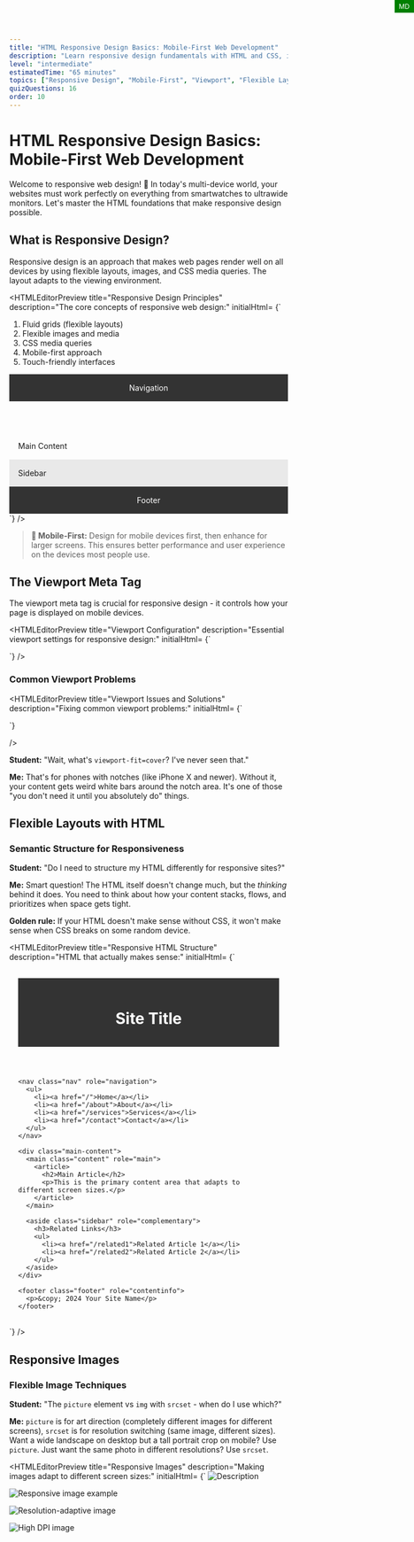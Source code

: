 ```yaml
---
title: "HTML Responsive Design Basics: Mobile-First Web Development"
description: "Learn responsive design fundamentals with HTML and CSS, including viewport configuration, flexible layouts, and mobile-first development principles"
level: "intermediate"
estimatedTime: "65 minutes"
topics: ["Responsive Design", "Mobile-First", "Viewport", "Flexible Layouts", "Media Queries"]
quizQuestions: 16
order: 10
---
```


# HTML Responsive Design Basics: Mobile-First Web Development

Welcome to responsive web design! 📱 In today's multi-device world, your websites must work perfectly on everything from smartwatches to ultrawide monitors. Let's master the HTML foundations that make responsive design possible.

## What is Responsive Design?

Responsive design is an approach that makes web pages render well on all devices by using flexible layouts, images, and CSS media queries. The layout adapts to the viewing environment.

<HTMLEditorPreview title="Responsive Design Principles" description="The core concepts of responsive web design:"
initialHtml=
{`<!-- Responsive design includes: -->

1. Fluid grids (flexible layouts)
2. Flexible images and media
3. CSS media queries
4. Mobile-first approach
5. Touch-friendly interfaces

<!-- Example responsive structure -->
<!DOCTYPE html>
<html lang="en">
<head>
  <meta charset="UTF-8">
  <meta name="viewport" content="width=device-width, initial-scale=1.0">
  <title>Responsive Page</title>
</head>
<body>
  <header class="header">Navigation</header>
  <main class="main-content">
    <section class="content">Main Content</section>
    <aside class="sidebar">Sidebar</aside>
  </main>
  <footer class="footer">Footer</footer>
</body>
</html>`}
/>

> **📱 Mobile-First:** Design for mobile devices first, then enhance for larger screens. This ensures better performance and user experience on the devices most people use.

## The Viewport Meta Tag

The viewport meta tag is crucial for responsive design - it controls how your page is displayed on mobile devices.

<HTMLEditorPreview title="Viewport Configuration" description="Essential viewport settings for responsive design:"
initialHtml=
{`<!-- Basic viewport (most common) -->
<meta name="viewport" content="width=device-width, initial-scale=1.0">

<!-- Detailed viewport options -->
<meta name="viewport" content="
  width=device-width,     <!-- Use device's screen width -->
  initial-scale=1.0,      <!-- Initial zoom level (1.0 = 100%) -->
  minimum-scale=0.5,      <!-- Minimum zoom out level -->
  maximum-scale=2.0,      <!-- Maximum zoom in level -->
  user-scalable=yes       <!-- Allow user to zoom (default: yes) -->
">

<!-- Fixed width viewport (NOT recommended) -->
<meta name="viewport" content="width=320">

<!-- Prevent zooming (NOT recommended for accessibility) -->
<meta name="viewport" content="width=device-width, initial-scale=1.0, user-scalable=no">

<!-- High DPI displays -->
<meta name="viewport" content="width=device-width, initial-scale=1.0, viewport-fit=cover">`}
/>

### Common Viewport Problems

<HTMLEditorPreview title="Viewport Issues and Solutions" description="Fixing common viewport problems:"
initialHtml=
{`<!-- ❌ Problem: Missing viewport tag -->
<!-- Page appears zoomed out on mobile -->

<!-- ❌ Problem: Fixed width -->
<meta name="viewport" content="width=1024">
<!-- Creates horizontal scrolling on mobile -->

<!-- ❌ Problem: Disabling zoom -->
<meta name="viewport" content="user-scalable=no">
<!-- Hurts accessibility - users can't zoom to read -->

<!-- ✅ Solution: Proper responsive viewport -->
<meta name="viewport" content="width=device-width, initial-scale=1.0">

<!-- ✅ For notched displays (iPhone X+) -->
<meta name="viewport" content="width=device-width, initial-scale=1.0, viewport-fit=cover">

<!-- Add safe area support -->
<style>
  .safe-area {
    padding-left: env(safe-area-inset-left);
    padding-right: env(safe-area-inset-right);
  }
</style>`}
/>

**Student:** "Wait, what's `viewport-fit=cover`? I've never seen that."

**Me:** That's for phones with notches (like iPhone X and newer). Without it, your content gets weird white bars around the notch area. It's one of those "you don't need it until you absolutely do" things.

## Flexible Layouts with HTML

### Semantic Structure for Responsiveness

**Student:** "Do I need to structure my HTML differently for responsive sites?"

**Me:** Smart question! The HTML itself doesn't change much, but the *thinking* behind it does. You need to think about how your content stacks, flows, and prioritizes when space gets tight.

**Golden rule:** If your HTML doesn't make sense without CSS, it won't make sense when CSS breaks on some random device.

<HTMLEditorPreview title="Responsive HTML Structure" description="HTML that actually makes sense:"
initialHtml=
{`<!DOCTYPE html>
<html lang="en">
<head>
  <meta charset="UTF-8">
  <meta name="viewport" content="width=device-width, initial-scale=1.0">
  <title>Responsive Layout</title>
  <style>
    /* Mobile-first CSS */
    .container { max-width: 100%; padding: 1rem; }
    .header { background: #333; color: white; padding: 1rem; }
    .nav { background: #555; }
    .main-content { display: flex; flex-direction: column; }
    .content { flex: 1; padding: 1rem; }
    .sidebar { padding: 1rem; background: #f5f5f5; }
    .footer { background: #333; color: white; padding: 1rem; text-align: center; }
    
    /* Tablet and up */
    @media (min-width: 768px) {
      .container { max-width: 1200px; margin: 0 auto; }
      .main-content { flex-direction: row; }
      .content { flex: 2; }
      .sidebar { flex: 1; }
    }
  </style>
</head>
<body>
  <div class="container">
    <!-- Semantic structure -->
    <header class="header">
      <h1>Site Title</h1>
    </header>
    
    <nav class="nav" role="navigation">
      <ul>
        <li><a href="/">Home</a></li>
        <li><a href="/about">About</a></li>
        <li><a href="/services">Services</a></li>
        <li><a href="/contact">Contact</a></li>
      </ul>
    </nav>
    
    <div class="main-content">
      <main class="content" role="main">
        <article>
          <h2>Main Article</h2>
          <p>This is the primary content area that adapts to different screen sizes.</p>
        </article>
      </main>
      
      <aside class="sidebar" role="complementary">
        <h3>Related Links</h3>
        <ul>
          <li><a href="/related1">Related Article 1</a></li>
          <li><a href="/related2">Related Article 2</a></li>
        </ul>
      </aside>
    </div>
    
    <footer class="footer" role="contentinfo">
      <p>&copy; 2024 Your Site Name</p>
    </footer>
  </div>
</body>
</html>`}
/>

## Responsive Images

### Flexible Image Techniques

**Student:** "The `picture` element vs `img` with `srcset` - when do I use which?"

**Me:** `picture` is for art direction (completely different images for different screens), `srcset` is for resolution switching (same image, different sizes). Want a wide landscape on desktop but a tall portrait crop on mobile? Use `picture`. Just want the same photo in different resolutions? Use `srcset`.

<HTMLEditorPreview title="Responsive Images" description="Making images adapt to different screen sizes:"
initialHtml=
{`<!-- Basic responsive image -->
<img src="image.jpg" alt="Description" style="max-width: 100%; height: auto;">

<!-- Picture element for art direction -->
<picture>
  <!-- Large screens: wide landscape image -->
  <source media="(min-width: 1024px)" srcset="landscape-large.jpg">
  
  <!-- Medium screens: standard landscape -->
  <source media="(min-width: 768px)" srcset="landscape-medium.jpg">
  
  <!-- Small screens: portrait crop -->
  <source media="(max-width: 767px)" srcset="portrait-small.jpg">
  
  <!-- Fallback -->
  <img src="landscape-medium.jpg" alt="Responsive image example">
</picture>



<!-- Srcset for resolution switching -->
<img srcset="
  image-320w.jpg 320w,
  image-640w.jpg 640w,
  image-1280w.jpg 1280w
" 
sizes="
  (max-width: 320px) 280px,
  (max-width: 640px) 600px,
  1200px
" 
src="image-640w.jpg" 
alt="Resolution-adaptive image">



<!-- High DPI support -->
<img srcset="
  image.jpg 1x,
  image-2x.jpg 2x,
  image-3x.jpg 3x
" 
src="image.jpg" 
alt="High DPI image">

<!-- Background images with CSS -->
<style>
.hero-image {
  background-image: url('mobile-hero.jpg');
  background-size: cover;
  background-position: center;
  height: 50vh;
}

@media (min-width: 768px) {
  .hero-image {
    background-image: url('tablet-hero.jpg');
    height: 60vh;
  }
}

@media (min-width: 1024px) {
  .hero-image {
    background-image: url('desktop-hero.jpg');
    height: 70vh;
  }
}
</style>

<div class="hero-image" role="img" aria-label="Hero banner image"></div>`}


/>

**Student:** "That `sizes` attribute is confusing. Can't the browser just pick the right image?"

**Me:** The browser is smart, but it's not psychic! `sizes` tells it how much space the image will actually take up in your layout. Without it, the browser assumes the image will be 100vw (full viewport width) and might pick the wrong resolution.

**Student:** "Why not just use one big background image and let CSS resize it?"

**Me:** Because you'd be forcing mobile users to download a massive desktop image just to shrink it down. That's like buying a poster-sized photo to put in your wallet. Technically works, but wasteful and slow.

### Responsive Media

<HTMLEditorPreview title="Responsive Video and Embedded Content" description="Making all media responsive:"
initialHtml=
{`<!-- Responsive video -->
<div class="video-container">
  <video controls>
    <source src="video-mobile.mp4" media="(max-width: 767px)">
    <source src="video-desktop.mp4" media="(min-width: 768px)">
    Your browser doesn't support video.
  </video>
</div>

<!-- Responsive embedded content (YouTube, etc.) -->
<div class="embed-container">
  <iframe src="https://www.youtube.com/embed/VIDEO_ID" 
          frameborder="0" 
          allowfullscreen
          title="Video title">
  </iframe>
</div>

<!-- Responsive audio -->
<audio controls style="width: 100%;">
  <source src="audio.mp3" type="audio/mpeg">
  <source src="audio.ogg" type="audio/ogg">
  Your browser doesn't support audio.
</audio>

<style>
/* Responsive video container */
.video-container {
  position: relative;
  width: 100%;
  max-width: 800px;
}

.video-container video {
  width: 100%;
  height: auto;
}

/* Responsive embed (16:9 aspect ratio) */
.embed-container {
  position: relative;
  padding-bottom: 56.25%; /* 16:9 aspect ratio */
  height: 0;
  overflow: hidden;
  max-width: 100%;
}

.embed-container iframe {
  position: absolute;
  top: 0;
  left: 0;
  width: 100%;
  height: 100%;
}
</style>`}
/>

## CSS Grid and Flexbox for Responsive Layouts

### Flexbox Responsive Patterns

<HTMLEditorPreview title="Responsive Flexbox Layouts" description="Using flexbox for responsive design:"
initialHtml=
{`<!-- Navigation that stacks on mobile -->
<nav class="flex-nav">
  <a href="/" class="logo">Logo</a>
  <ul class="nav-links">
    <li><a href="/about">About</a></li>
    <li><a href="/services">Services</a></li>
    <li><a href="/contact">Contact</a></li>
  </ul>
</nav>

<!-- Card layout that reflows -->
<div class="card-container">
  <div class="card">
    <h3>Card 1</h3>
    <p>Content goes here</p>
  </div>
  <div class="card">
    <h3>Card 2</h3>
    <p>Content goes here</p>
  </div>
  <div class="card">
    <h3>Card 3</h3>
    <p>Content goes here</p>
  </div>
</div>

<style>
/* Responsive navigation */
.flex-nav {
  display: flex;
  flex-direction: column;
  background: #333;
  color: white;
}

.logo {
  padding: 1rem;
  font-weight: bold;
  text-decoration: none;
  color: white;
}

.nav-links {
  display: flex;
  flex-direction: column;
  list-style: none;
  margin: 0;
  padding: 0;
}

.nav-links a {
  padding: 1rem;
  color: white;
  text-decoration: none;
  border-bottom: 1px solid #555;
}

/* Desktop navigation */
@media (min-width: 768px) {
  .flex-nav {
    flex-direction: row;
    align-items: center;
  }
  
  .nav-links {
    flex-direction: row;
    margin-left: auto;
  }
  
  .nav-links a {
    border-bottom: none;
    border-left: 1px solid #555;
  }
}

/* Responsive card layout */
.card-container {
  display: flex;
  flex-direction: column;
  gap: 1rem;
  padding: 1rem;
}

.card {
  background: white;
  border: 1px solid #ddd;
  border-radius: 8px;
  padding: 1.5rem;
  box-shadow: 0 2px 4px rgba(0,0,0,0.1);
}

/* Tablet and up: side-by-side cards */
@media (min-width: 768px) {
  .card-container {
    flex-direction: row;
    flex-wrap: wrap;
  }
  
  .card {
    flex: 1;
    min-width: 300px;
  }
}
</style>`}
/>

### CSS Grid Responsive Patterns

**Student:** "Those `grid-template-areas` look like ASCII art. Is this really how I'm supposed to design layouts?"

**Me:** I know it looks weird at first, but it's actually genius! You're literally drawing your layout with text. Want to move the sidebar? Just edit the text. Want to see how your layout changes at different breakpoints? Just read the ASCII.

**Plus:** It makes your CSS self-documenting. Future you will thank present you.

<HTMLEditorPreview title="Responsive CSS Grid Layouts" description="Modern grid layouts for responsive design:"
initialHtml=
{`<!-- Grid layout that adapts -->
<div class="grid-layout">
  <header class="header">Header</header>
  <nav class="navigation">Navigation</nav>
  <main class="main">Main Content</main>
  <aside class="sidebar">Sidebar</aside>
  <footer class="footer">Footer</footer>
</div>

<!-- Auto-fitting grid cards -->
<div class="auto-grid">
  <div class="grid-item">Item 1</div>
  <div class="grid-item">Item 2</div>
  <div class="grid-item">Item 3</div>
  <div class="grid-item">Item 4</div>
  <div class="grid-item">Item 5</div>
  <div class="grid-item">Item 6</div>
</div>

<style>
/* Mobile-first grid layout */
.grid-layout {
  display: grid;
  grid-template-areas: 
    "header"
    "navigation"
    "main"
    "sidebar"
    "footer";
  gap: 1rem;
  min-height: 100vh;
}

.header { grid-area: header; background: #333; color: white; padding: 1rem; }
.navigation { grid-area: navigation; background: #555; color: white; padding: 1rem; }
.main { grid-area: main; background: #f9f9f9; padding: 1rem; }
.sidebar { grid-area: sidebar; background: #e9e9e9; padding: 1rem; }
.footer { grid-area: footer; background: #333; color: white; padding: 1rem; }

/* Tablet layout */
@media (min-width: 768px) {
  .grid-layout {
    grid-template-areas: 
      "header header"
      "navigation navigation"
      "main sidebar"
      "footer footer";
    grid-template-columns: 2fr 1fr;
  }
}

/* Desktop layout */
@media (min-width: 1024px) {
  .grid-layout {
    grid-template-areas: 
      "header header header"
      "navigation main sidebar"
      "footer footer footer";
    grid-template-columns: 200px 2fr 1fr;
    grid-template-rows: auto 1fr auto;
  }
}

/* Auto-fitting grid */
.auto-grid {
  display: grid;
  grid-template-columns: repeat(auto-fit, minmax(250px, 1fr));
  gap: 1rem;
  padding: 1rem;
}

.grid-item {
  background: white;
  border: 1px solid #ddd;
  border-radius: 8px;
  padding: 1.5rem;
  text-align: center;
}

/* Responsive grid with defined breakpoints */
@media (max-width: 767px) {
  .auto-grid {
    grid-template-columns: 1fr; /* Single column on mobile */
  }
}

@media (min-width: 768px) and (max-width: 1023px) {
  .auto-grid {
    grid-template-columns: repeat(2, 1fr); /* Two columns on tablet */
  }
}

@media (min-width: 1024px) {
  .auto-grid {
    grid-template-columns: repeat(3, 1fr); /* Three columns on desktop */
  }
}
</style>`}
/>

## Responsive Typography

### Scalable Text and Spacing

**Student:** "What's the difference between `clamp()` and just using media queries for font sizes?"

**Me:** `clamp()` is like having infinite breakpoints. Instead of jumping from 16px to 20px at 768px, it smoothly scales between the minimum and maximum based on viewport width. It's more fluid and requires less code.

**Bonus:** No more giant text on ultrawide monitors or tiny text on small screens.

<HTMLEditorPreview title="Responsive Typography" description="Text that scales appropriately across devices:"
initialHtml=
{`<!-- HTML with varied content lengths -->
<article class="responsive-article">
  <h1>Responsive Typography</h1>
  <h2>Subheading Example</h2>
  <p>This paragraph demonstrates how typography should scale across different device sizes while maintaining readability and appropriate line lengths.</p>
  
  <blockquote>
    "Good typography is invisible. Bad typography is everywhere."
  </blockquote>
  
  <ul>
    <li>Scalable font sizes</li>
    <li>Appropriate line heights</li>
    <li>Readable line lengths</li>
    <li>Proper spacing</li>
  </ul>
</article>

<style>
/* Base typography (mobile-first) */
.responsive-article {
  font-family: system-ui, -apple-system, sans-serif;
  font-size: 16px;
  line-height: 1.5;
  max-width: 100%;
  padding: 1rem;
  margin: 0 auto;
}

.responsive-article h1 {
  font-size: 1.875rem; /* 30px */
  line-height: 1.2;
  margin-bottom: 0.5rem;
}

.responsive-article h2 {
  font-size: 1.5rem; /* 24px */
  line-height: 1.3;
  margin: 1.5rem 0 0.75rem;
}

.responsive-article p {
  margin-bottom: 1rem;
  max-width: 65ch; /* Optimal reading length */
}

.responsive-article blockquote {
  font-style: italic;
  border-left: 3px solid #007bff;
  padding-left: 1rem;
  margin: 1.5rem 0;
  color: #666;
}

/* Tablet typography adjustments */
@media (min-width: 768px) {
  .responsive-article {
    font-size: 18px;
    padding: 2rem;
    max-width: 800px;
  }
  
  .responsive-article h1 {
    font-size: 2.5rem; /* 40px */
  }
  
  .responsive-article h2 {
    font-size: 2rem; /* 32px */
  }
}

/* Desktop typography */
@media (min-width: 1024px) {
  .responsive-article {
    font-size: 20px;
    padding: 3rem;
    max-width: 1000px;
  }
  
  .responsive-article h1 {
    font-size: 3rem; /* 48px */
  }
  
  .responsive-article h2 {
    font-size: 2.25rem; /* 36px */
  }
}

/* Fluid typography using clamp() */
.fluid-heading {
  font-size: clamp(1.5rem, 4vw, 3rem);
  /* Minimum: 1.5rem (24px)
     Preferred: 4% of viewport width
     Maximum: 3rem (48px) */
}

.fluid-text {
  font-size: clamp(0.875rem, 2.5vw, 1.25rem);
  line-height: clamp(1.4, 1.5, 1.6);
}
</style>`}
/>

## Touch-Friendly Interfaces

### Mobile Interaction Considerations

**Student:** "Why 16px font size on inputs? That seems random."

**Me:** Not random at all! iOS Safari automatically zooms in when you focus on inputs smaller than 16px. It's trying to be helpful but ends up breaking your layout. 16px prevents that zoom behavior.

**One pixel difference, completely different user experience.**

<HTMLEditorPreview title="Touch-Friendly Design" description="Designing for finger navigation:"
initialHtml=
{`<!-- Touch-friendly navigation and buttons -->
<nav class="mobile-nav">
  <button class="menu-toggle" aria-expanded="false" aria-controls="nav-menu">
    <span class="hamburger">☰</span>
    Menu
  </button>
  
  <ul id="nav-menu" class="nav-menu">
    <li><a href="/">Home</a></li>
    <li><a href="/about">About</a></li>
    <li><a href="/services">Services</a></li>
    <li><a href="/contact">Contact</a></li>
  </ul>
</nav>

<!-- Touch-friendly form elements -->
<form class="mobile-form">
  <div class="form-group">
    <label for="email">Email Address</label>
    <input type="email" id="email" name="email" required>
  </div>
  
  <div class="form-group">
    <label for="phone">Phone Number</label>
    <input type="tel" id="phone" name="phone">
  </div>
  
  <div class="form-group">
    <label for="message">Message</label>
    <textarea id="message" name="message" rows="4"></textarea>
  </div>
  
  <button type="submit" class="submit-btn">Send Message</button>
</form>

<!-- Touch-friendly card interactions -->
<div class="touch-cards">
  <div class="touch-card">
    <h3>Touch Target</h3>
    <p>This card has proper touch target sizing.</p>
    <a href="#" class="card-link">Learn More</a>
  </div>
</div>

<style>
/* Touch target guidelines (minimum 44px) */
.menu-toggle {
  background: #333;
  color: white;
  border: none;
  padding: 1rem;
  min-height: 44px;
  min-width: 44px;
  font-size: 16px;
  cursor: pointer;
  display: flex;
  align-items: center;
  gap: 0.5rem;
}

.nav-menu {
  list-style: none;
  margin: 0;
  padding: 0;
  display: none;
}

.nav-menu.open {
  display: block;
}

.nav-menu a {
  display: block;
  padding: 1rem;
  min-height: 44px;
  text-decoration: none;
  color: #333;
  border-bottom: 1px solid #eee;
  /* Ensure touch target is large enough */
  line-height: 1.2;
}

.nav-menu a:hover,
.nav-menu a:focus {
  background-color: #f5f5f5;
}

/* Mobile form styling */
.mobile-form {
  max-width: 100%;
  padding: 1rem;
}

.form-group {
  margin-bottom: 1rem;
}

.form-group label {
  display: block;
  margin-bottom: 0.5rem;
  font-weight: bold;
}

.form-group input,
.form-group textarea {
  width: 100%;
  padding: 0.75rem;
  min-height: 44px;
  font-size: 16px; /* Prevents zoom on iOS */
  border: 2px solid #ddd;
  border-radius: 4px;
  box-sizing: border-box;
}

.form-group input:focus,
.form-group textarea:focus {
  outline: none;
  border-color: #007bff;
  box-shadow: 0 0 0 2px rgba(0, 123, 255, 0.25);
}

.submit-btn {
  width: 100%;
  padding: 1rem;
  min-height: 44px;
  background: #007bff;
  color: white;
  border: none;
  border-radius: 4px;
  font-size: 16px;
  font-weight: bold;
  cursor: pointer;
}

.submit-btn:hover,
.submit-btn:focus {
  background: #0056b3;
}

/* Touch-friendly cards */
.touch-cards {
  display: grid;
  gap: 1rem;
  padding: 1rem;
}

.touch-card {
  background: white;
  border: 1px solid #ddd;
  border-radius: 8px;
  padding: 1.5rem;
  box-shadow: 0 2px 4px rgba(0,0,0,0.1);
}

.card-link {
  display: inline-block;
  margin-top: 1rem;
  padding: 0.75rem 1.5rem;
  min-height: 44px;
  background: #007bff;
  color: white;
  text-decoration: none;
  border-radius: 4px;
  text-align: center;
  /* Ensure adequate touch target */
  min-width: 120px;
}

/* Increase touch targets on small screens */
@media (max-width: 767px) {
  .nav-menu a,
  .form-group input,
  .form-group textarea,
  .submit-btn,
  .card-link {
    min-height: 48px;
  }
}
</style>`}
/>

## Responsive Tables

### Making Tables Mobile-Friendly

**Student:** "This table transformation CSS is insane. There has to be an easier way, right?"

**Me:** Welcome to responsive tables - where sanity goes to die! You're right, it's complex. That's why many developers just use horizontal scroll or switch to card layouts entirely.

**Truth bomb:** Sometimes the "right" solution is the one that actually gets shipped. Don't over-engineer if simple scroll works.

<HTMLEditorPreview title="Responsive Table Techniques" description="Tables that work on mobile devices:"
initialHtml=
{`<!-- Responsive table with scroll -->
<div class="table-wrapper">
  <table class="responsive-table">
    <thead>
      <tr>
        <th>Product</th>
        <th>Price</th>
        <th>Stock</th>
        <th>Category</th>
        <th>Actions</th>
      </tr>
    </thead>
    <tbody>
      <tr>
        <td data-label="Product">Laptop Pro</td>
        <td data-label="Price">$1,299</td>
        <td data-label="Stock">15</td>
        <td data-label="Category">Electronics</td>
        <td data-label="Actions">
          <button class="btn-small">Edit</button>
          <button class="btn-small">Delete</button>
        </td>
      </tr>
      <tr>
        <td data-label="Product">Wireless Mouse</td>
        <td data-label="Price">$29</td>
        <td data-label="Stock">50</td>
        <td data-label="Category">Accessories</td>
        <td data-label="Actions">
          <button class="btn-small">Edit</button>
          <button class="btn-small">Delete</button>
        </td>
      </tr>
    </tbody>
  </table>
</div>

<!-- Card-style table for mobile -->
<div class="card-table">
  <div class="table-card">
    <h3>Laptop Pro</h3>
    <div class="card-details">
      <span class="detail"><strong>Price:</strong> $1,299</span>
      <span class="detail"><strong>Stock:</strong> 15</span>
      <span class="detail"><strong>Category:</strong> Electronics</span>
    </div>
    <div class="card-actions">
      <button class="btn-small">Edit</button>
      <button class="btn-small">Delete</button>
    </div>
  </div>
</div>

<style>
/* Desktop table styles */
.table-wrapper {
  overflow-x: auto;
  margin: 1rem 0;
}

.responsive-table {
  width: 100%;
  min-width: 600px;
  border-collapse: collapse;
  background: white;
}

.responsive-table th,
.responsive-table td {
  padding: 0.75rem;
  text-align: left;
  border-bottom: 1px solid #ddd;
}

.responsive-table th {
  background: #f8f9fa;
  font-weight: bold;
}

.btn-small {
  padding: 0.25rem 0.5rem;
  margin: 0 0.25rem;
  font-size: 0.875rem;
  border: 1px solid #ddd;
  border-radius: 3px;
  background: white;
  cursor: pointer;
}

/* Mobile table transformation */
@media (max-width: 767px) {
  .responsive-table {
    min-width: auto;
  }
  
  .responsive-table,
  .responsive-table thead,
  .responsive-table tbody,
  .responsive-table th,
  .responsive-table td,
  .responsive-table tr {
    display: block;
  }
  
  .responsive-table thead tr {
    position: absolute;
    top: -9999px;
    left: -9999px;
  }
  
  .responsive-table tr {
    border: 1px solid #ccc;
    margin-bottom: 1rem;
    padding: 1rem;
    border-radius: 4px;
    background: white;
  }
  
  .responsive-table td {
    border: none;
    position: relative;
    padding: 0.5rem 0 0.5rem 50%;
    text-align: right;
  }
  
  .responsive-table td:before {
    content: attr(data-label) ": ";
    position: absolute;
    left: 0;
    width: 45%;
    padding-right: 10px;
    white-space: nowrap;
    font-weight: bold;
    text-align: left;
  }
}

/* Card-style table (alternative approach) */
.card-table {
  display: none;
}

.table-card {
  background: white;
  border: 1px solid #ddd;
  border-radius: 8px;
  padding: 1rem;
  margin-bottom: 1rem;
  box-shadow: 0 2px 4px rgba(0,0,0,0.1);
}

.card-details {
  display: flex;
  flex-direction: column;
  gap: 0.5rem;
  margin: 1rem 0;
}

.card-actions {
  display: flex;
  gap: 0.5rem;
  margin-top: 1rem;
}

@media (max-width: 767px) {
  .table-wrapper {
    display: none; /* Hide complex table on mobile */
  }
  
  .card-table {
    display: block; /* Show card version */
  }
}
</style>`}
/>

## Performance Considerations

### Responsive Performance Optimization

**Student:** "Wait, I can conditionally load JavaScript based on screen size? That's allowed?"

**Me:** Not just allowed - encouraged! Why load desktop-only features on mobile? That touch interaction library? Useless on desktop. That fancy desktop animation? Might kill performance on mobile.

**Smart loading = better performance for everyone.**

<HTMLEditorPreview title="Performance for Mobile Devices" description="Optimizing responsive sites for performance:"
initialHtml=
{`<!-- Efficient image loading -->
<img loading="lazy" 
     srcset="small-image.jpg 480w, 
             medium-image.jpg 768w, 
             large-image.jpg 1200w"
     sizes="(max-width: 480px) 440px,
            (max-width: 768px) 720px,
            1160px"
     src="medium-image.jpg"
     alt="Responsive image with lazy loading">

<!-- Critical CSS inlined -->
<style>
/* Critical above-the-fold styles */
.header { background: #333; color: white; padding: 1rem; }
.hero { min-height: 50vh; display: flex; align-items: center; }
</style>

<!-- Non-critical CSS loaded asynchronously -->
<link rel="preload" href="styles.css" as="style" onload="this.onload=null;this.rel='stylesheet'">
<noscript><link rel="stylesheet" href="styles.css"></noscript>

<!-- Resource hints for better loading -->
<link rel="dns-prefetch" href="//fonts.googleapis.com">
<link rel="preconnect" href="https://fonts.gstatic.com" crossorigin>

<!-- Optimized font loading -->
<link rel="preload" href="font.woff2" as="font" type="font/woff2" crossorigin>
<style>
  @font-face {
    font-family: 'CustomFont';
    src: url('font.woff2') format('woff2');
    font-display: swap; /* Improve loading experience */
  }
</style>

<!-- Responsive JavaScript loading -->
<script>
  // Only load heavy scripts on larger screens
  if (window.innerWidth > 768) {
    const script = document.createElement('script');
    script.src = 'desktop-features.js';
    document.head.appendChild(script);
  }
  
  // Load mobile-specific features
  if ('ontouchstart' in window) {
    const touchScript = document.createElement('script');
    touchScript.src = 'touch-interactions.js';
    document.head.appendChild(touchScript);
  }
</script>`}
/>

## Testing Responsive Design

### Tools and Techniques

**Student:** "Those debugging classes are clever. Do professional developers really use stuff like this?"

**Me:** All the time! The breakpoint indicator is a lifesaver when you're testing - you can instantly see which breakpoint you're in. The grid overlay helps with alignment issues.

**Pro tip:** Remove debug classes before production, but keep them handy in your development toolkit.

<HTMLEditorPreview title="Testing Your Responsive Design" description="Ensure your site works across all devices:"
initialHtml=
{`<!-- Testing checklist and tools -->

1. Browser Developer Tools
   - Chrome DevTools Device Mode
   - Firefox Responsive Design Mode
   - Safari Web Inspector

2. Physical Device Testing
   - iOS devices (iPhone, iPad)
   - Android devices (various sizes)
   - Windows tablets

3. Online Testing Tools
   - BrowserStack
   - Responsinator
   - Am I Responsive?

4. Accessibility Testing
   - Screen reader compatibility
   - Keyboard navigation
   - Color contrast
   - Touch target sizes

<!-- CSS debugging helpers -->
<style>
/* Debug breakpoints (remove in production) */
.debug-breakpoints::before {
  content: "XS";
  position: fixed;
  top: 0;
  right: 0;
  background: red;
  color: white;
  padding: 0.25rem 0.5rem;
  font-size: 0.75rem;
  z-index: 9999;
}

@media (min-width: 576px) {
  .debug-breakpoints::before { content: "SM"; background: orange; }
}

@media (min-width: 768px) {
  .debug-breakpoints::before { content: "MD"; background: green; }
}

@media (min-width: 992px) {
  .debug-breakpoints::before { content: "LG"; background: blue; }
}

@media (min-width: 1200px) {
  .debug-breakpoints::before { content: "XL"; background: purple; }
}

/* Grid overlay for alignment checking */
.debug-grid {
  position: relative;
}

.debug-grid::before {
  content: "";
  position: absolute;
  top: 0;
  left: 0;
  right: 0;
  bottom: 0;
  background-image: 
    linear-gradient(rgba(255,0,0,0.1) 1px, transparent 1px),
    linear-gradient(90deg, rgba(255,0,0,0.1) 1px, transparent 1px);
  background-size: 20px 20px;
  pointer-events: none;
  z-index: 1000;
}
</style>

<div class="debug-breakpoints"></div>

<!-- Performance testing -->
<script>
  // Monitor performance on mobile
  if ('connection' in navigator) {
    const connection = navigator.connection;
    console.log('Network type:', connection.effectiveType);
    
    if (connection.effectiveType === 'slow-2g' || connection.effectiveType === '2g') {
      // Load minimal resources for slow connections
      console.log('Slow connection detected - loading minimal resources');
    }
  }
  
  // Test touch vs mouse
  const hasTouch = 'ontouchstart' in window;
  console.log('Touch support:', hasTouch);
  
  // Monitor viewport changes
  window.addEventListener('resize', function() {
    console.log('Viewport size:', window.innerWidth, 'x', window.innerHeight);
  });
</script>`}
/>

## Common Responsive Patterns

### Proven Layout Patterns

**Student:** "These pattern names are weird. 'Mostly Fluid'? 'Column Drop'? Who comes up with this stuff?"

**Me:** Google actually! They documented these patterns years ago, and the names stuck. Think of them as design recipes - once you know the pattern, you can adapt it to your needs.

**Fun fact:** Most responsive sites use combinations of these patterns, not just one.

<HTMLEditorPreview title="Responsive Design Patterns" description="Common patterns that work well:"
initialHtml=
{`<!-- Pattern 1: Mostly Fluid -->
<div class="mostly-fluid">
  <div class="content">
    <p>Content that flows fluidly but has max-width constraints.</p>
  </div>
</div>

<!-- Pattern 2: Column Drop -->
<div class="column-drop">
  <div class="primary">Primary Content</div>
  <div class="secondary">Secondary Content</div>
  <div class="tertiary">Tertiary Content</div>
</div>

<!-- Pattern 3: Layout Shifter -->
<div class="layout-shifter">
  <header class="ls-header">Header</header>
  <main class="ls-main">Main</main>
  <aside class="ls-sidebar">Sidebar</aside>
  <nav class="ls-nav">Navigation</nav>
  <footer class="ls-footer">Footer</footer>
</div>

<!-- Pattern 4: Tiny Tweaks -->
<div class="tiny-tweaks">
  <h1>Responsive Typography</h1>
  <p>Small adjustments for different screen sizes.</p>
</div>

<style>
/* Mostly Fluid Pattern */
.mostly-fluid .content {
  width: 100%;
  max-width: 1200px;
  margin: 0 auto;
  padding: 1rem;
}

/* Column Drop Pattern */
.column-drop {
  display: flex;
  flex-direction: column;
}

.primary { order: 1; flex: 1; }
.secondary { order: 2; }
.tertiary { order: 3; }

@media (min-width: 768px) {
  .column-drop {
    flex-direction: row;
  }
  .secondary,
  .tertiary {
    flex: 0 0 25%;
  }
}

/* Layout Shifter Pattern */
.layout-shifter {
  display: grid;
  grid-template-areas:
    "header"
    "nav"
    "main"
    "sidebar"
    "footer";
}

.ls-header { grid-area: header; }
.ls-nav { grid-area: nav; }
.ls-main { grid-area: main; }
.ls-sidebar { grid-area: sidebar; }
.ls-footer { grid-area: footer; }

@media (min-width: 768px) {
  .layout-shifter {
    grid-template-areas:
      "header header"
      "nav main"
      "sidebar main"
      "footer footer";
    grid-template-columns: 200px 1fr;
  }
}

@media (min-width: 1024px) {
  .layout-shifter {
    grid-template-areas:
      "header header header"
      "nav main sidebar"
      "footer footer footer";
    grid-template-columns: 200px 1fr 200px;
  }
}

/* Tiny Tweaks Pattern */
.tiny-tweaks h1 {
  font-size: 1.5rem;
  margin-bottom: 0.5rem;
}

.tiny-tweaks p {
  font-size: 1rem;
  line-height: 1.4;
}

@media (min-width: 768px) {
  .tiny-tweaks h1 {
    font-size: 2rem;
    margin-bottom: 1rem;
  }
  
  .tiny-tweaks p {
    font-size: 1.125rem;
    line-height: 1.6;
  }
}
</style>`}
/>

## Accessibility in Responsive Design

### Ensuring Universal Access

<HTMLEditorPreview title="Responsive Accessibility" description="Making responsive sites accessible to everyone:"
initialHtml=
{`<!-- Accessible responsive navigation -->
<nav class="accessible-nav" role="navigation" aria-label="Main navigation">
  <button class="nav-toggle" 
          aria-expanded="false" 
          aria-controls="nav-list"
          aria-label="Toggle navigation menu">
    <span class="sr-only">Menu</span>
    <span class="hamburger-icon" aria-hidden="true">☰</span>
  </button>
  
  <ul id="nav-list" class="nav-list" role="menubar">
    <li role="none">
      <a href="/" role="menuitem" aria-current="page">Home</a>
    </li>
    <li role="none">
      <a href="/about" role="menuitem">About</a>
    </li>
    <li role="none">
      <a href="/contact" role="menuitem">Contact</a>
    </li>
  </ul>
</nav>

<!-- Accessible responsive form -->
<form class="accessible-form" role="form" aria-label="Contact form">
  <fieldset>
    <legend>Contact Information</legend>
    
    <div class="form-row">
      <label for="name" class="required">
        Full Name
        <span class="sr-only">required</span>
      </label>
      <input type="text" 
             id="name" 
             name="name" 
             required 
             aria-describedby="name-error"
             autocomplete="name">
      <div id="name-error" class="error-message" role="alert"></div>
    </div>
    
    <div class="form-row">
      <label for="email" class="required">
        Email Address
        <span class="sr-only">required</span>
      </label>
      <input type="email" 
             id="email" 
             name="email" 
             required 
             aria-describedby="email-error"
             autocomplete="email">
      <div id="email-error" class="error-message" role="alert"></div>
    </div>
  </fieldset>
  
  <button type="submit" class="submit-button">
    Send Message
    <span class="sr-only">Press Enter or Space to submit form</span>
  </button>
</form>

<style>
/* Screen reader only text */
.sr-only {
  position: absolute;
  width: 1px;
  height: 1px;
  padding: 0;
  margin: -1px;
  overflow: hidden;
  clip: rect(0, 0, 0, 0);
  white-space: nowrap;
  border: 0;
}

/* Focus indicators that work on all screen sizes */
.nav-toggle:focus,
.nav-list a:focus,
.accessible-form input:focus,
.submit-button:focus {
  outline: 2px solid #007bff;
  outline-offset: 2px;
}

/* High contrast mode support */
@media (prefers-contrast: high) {
  .nav-toggle,
  .nav-list a,
  .accessible-form input,
  .submit-button {
    border: 2px solid;
  }
}

/* Reduced motion preferences */
@media (prefers-reduced-motion: reduce) {
  .nav-list {
    transition: none;
  }
  
  .nav-toggle .hamburger-icon {
    animation: none;
  }
}

/* Large text support */
@media (min-resolution: 150dpi) {
  .accessible-form {
    font-size: 1.125rem;
  }
  
  .nav-toggle,
  .submit-button {
    min-height: 48px;
    font-size: 1.125rem;
  }
}

/* Color scheme preferences */
@media (prefers-color-scheme: dark) {
  .accessible-nav,
  .accessible-form {
    background: #1a1a1a;
    color: #ffffff;
  }
  
  .nav-list a:focus {
    outline-color: #ffffff;
  }
}
</style>`}
/>

## Responsive Design Survival Guide

**Student:** "This seems overwhelming. What are the absolute must-dos?"

**Me:** Fair question! Here's your responsive design cheat sheet - nail these and you're 90% there:

✅ **Viewport tag is non-negotiable** - Without it, you're not really responsive
✅ **Start mobile, scale up** - Mobile-first isn't just trendy, it's practical
✅ **44px minimum touch targets** - Thumbs are not precision instruments
✅ **Test on actual devices** - Chrome DevTools lies
✅ **Smart image loading** - Don't serve 4K to flip phones
✅ **Performance on slow connections** - 3G is still a thing
✅ **Semantic HTML foundation** - CSS will break, HTML shouldn't
✅ **Keyboard navigation works** - Not everyone uses a mouse/finger
✅ **Screen reader compatibility** - Accessibility isn't optional
✅ **Monitor real user metrics** - Core Web Vitals tell the truth

**Bottom line:** Responsive design is like learning to drive - scary at first, then automatic. Master these fundamentals and you'll build sites that work everywhere, for everyone.

---

## Your Responsive Design Challenges

**Student:** "What should I build to really understand this stuff?"

**Me:** Build things that actually challenge you. Here are some projects that'll test your responsive skills for real:

1. **Food delivery app layout** - Navigation, hero section, restaurant cards, checkout flow
2. **Portfolio site that works everywhere** - Your work needs to look good on every device imaginable
3. **News website layout** - Articles, sidebar, ads, comments - complex content that needs to flow
4. **E-commerce product grid** - Product cards that adapt from 1 column to 4 columns gracefully

**Challenge mode:** Build one of these and test it on every device you can get your hands on. Phone, tablet, laptop, desktop monitor, even your TV browser. If it works everywhere, you've mastered responsive design.

**Final boss level:** Make it load fast on a slow connection AND work perfectly with a keyboard.

Congratulations! You've survived the HTML tutorial series. From basic tags to responsive design mastery - you now have the foundation to build websites that actually work in the real world. Time to level up with CSS and JavaScript! 🚀